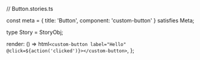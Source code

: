 // Button.stories.ts




const meta = {
  title: 'Button',
  component: 'custom-button'
} satisfies Meta;

type Story = StoryObj;

  render: () => html`<custom-button label="Hello" @click=${action('clicked')}></custom-button>`,
};
